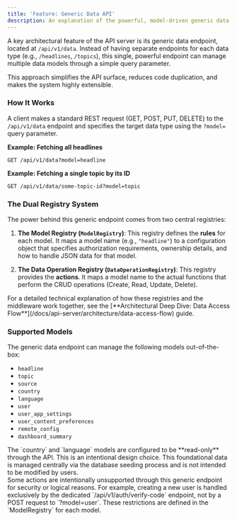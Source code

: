 ```yaml
---
title: 'Feature: Generic Data API'
description: An explanation of the powerful, model-driven generic data endpoint for managing all application content.
---
```



A key architectural feature of the API server is its generic data endpoint, located at `/api/v1/data`. Instead of having separate endpoints for each data type (e.g., `/headlines`, `/topics`), this single, powerful endpoint can manage multiple data models through a simple query parameter.

This approach simplifies the API surface, reduces code duplication, and makes the system highly extensible.

### How It Works

A client makes a standard REST request (GET, POST, PUT, DELETE) to the `/api/v1/data` endpoint and specifies the target data type using the `?model=` query parameter.

**Example: Fetching all headlines**
```http
GET /api/v1/data?model=headline
```

**Example: Fetching a single topic by its ID**
```http
GET /api/v1/data/some-topic-id?model=topic
```

### The Dual Registry System

The power behind this generic endpoint comes from two central registries:

1.  **The Model Registry (`ModelRegistry`)**: This registry defines the **rules** for each model. It maps a model name (e.g., `"headline"`) to a configuration object that specifies authorization requirements, ownership details, and how to handle JSON data for that model.

2.  **The Data Operation Registry (`DataOperationRegistry`)**: This registry provides the **actions**. It maps a model name to the actual functions that perform the CRUD operations (Create, Read, Update, Delete).

<Aside type="tip">
For a detailed technical explanation of how these registries and the middleware work together, see the [**Architectural Deep Dive: Data Access Flow**](/docs/api-server/architecture/data-access-flow) guide.
</Aside>

### Supported Models

The generic data endpoint can manage the following models out-of-the-box:
-   `headline`
-   `topic`
-   `source`
-   `country`
-   `language`
-   `user`
-   `user_app_settings`
-   `user_content_preferences`
-   `remote_config`
-   `dashboard_summary`

<Aside type="caution" title="Read-Only Models">
The `country` and `language` models are configured to be **read-only** through the API. This is an intentional design choice. This foundational data is managed centrally via the database seeding process and is not intended to be modified by users.
</Aside>

<Aside type="note">
Some actions are intentionally unsupported through this generic endpoint for security or logical reasons. For example, creating a new user is handled exclusively by the dedicated `/api/v1/auth/verify-code` endpoint, not by a POST request to `?model=user`. These restrictions are defined in the `ModelRegistry` for each model.
</Aside>

